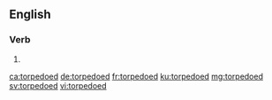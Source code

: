 ==English==

===Verb===
{{head|en|verb form}}

# {{en-past of|torpedo}}

[[ca:torpedoed]]
[[de:torpedoed]]
[[fr:torpedoed]]
[[ku:torpedoed]]
[[mg:torpedoed]]
[[sv:torpedoed]]
[[vi:torpedoed]]